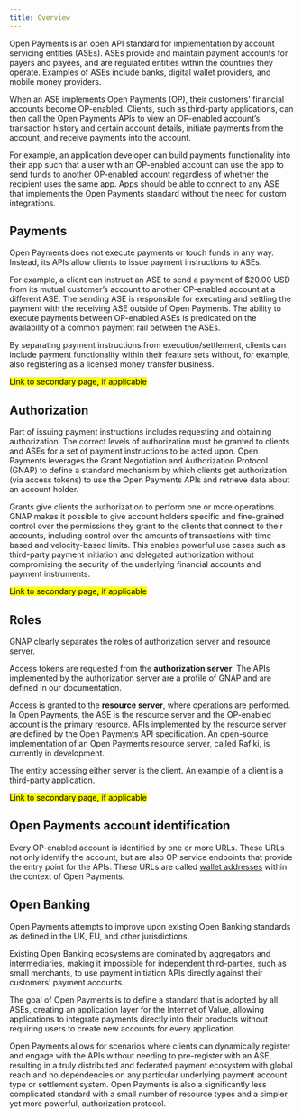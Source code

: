 ```yaml
---
title: Overview
---
```


Open Payments is an open API standard for implementation by account servicing entities (ASEs). ASEs provide and maintain payment accounts for payers and payees, and are regulated entities within the countries they operate. Examples of ASEs include banks, digital wallet providers, and mobile money providers.

When an ASE implements Open Payments (OP), their customers' financial accounts become OP-enabled. Clients, such as third-party applications, can then call the Open Payments APIs to view an OP-enabled account’s transaction history and certain account details, initiate payments from the account, and receive payments into the account.

For example, an application developer can build payments functionality into their app such that a user with an OP-enabled account can use the app to send funds to another OP-enabled account regardless of whether the recipient uses the same app. Apps should be able to connect to any ASE that implements the Open Payments standard without the need for custom integrations.

## Payments

Open Payments does not execute payments or touch funds in any way. Instead, its APIs allow clients to issue payment instructions to ASEs. 

For example, a client can instruct an ASE to send a payment of $20.00 USD from its mutual customer’s account to another OP-enabled account at a different ASE. The sending ASE is responsible for executing and settling the payment with the receiving ASE outside of Open Payments. The ability to execute payments between OP-enabled ASEs is predicated on the availability of a common payment rail between the ASEs. 

By separating payment instructions from execution/settlement, clients can include payment functionality within their feature sets without, for example, also registering as a licensed money transfer business. 

<p><mark>Link to secondary page, if applicable</mark></p>

## Authorization

Part of issuing payment instructions includes requesting and obtaining authorization. The correct levels of authorization must be granted to clients and ASEs for a set of payment instructions to be acted upon. Open Payments leverages the Grant Negotiation and Authorization Protocol (GNAP) to define a standard mechanism by which clients get authorization (via access tokens) to use the Open Payments APIs and retrieve data about an account holder.

Grants give clients the authorization to perform one or more operations. GNAP makes it possible to give account holders specific and fine-grained control over the permissions they grant to the clients that connect to their accounts, including control over the amounts of transactions with time-based and velocity-based limits. This enables powerful use cases such as third-party payment initiation and delegated authorization without compromising the security of the underlying financial accounts and payment instruments.

<p><mark>Link to secondary page, if applicable</mark></p>

## Roles

GNAP clearly separates the roles of authorization server and resource server.

Access tokens are requested from the **authorization server**. The APIs implemented by the authorization server are a profile of GNAP and are defined in our documentation. 

Access is granted to the **resource server**, where operations are performed. In Open Payments, the ASE is the resource server and the OP-enabled account is the primary resource. APIs implemented by the resource server are defined by the Open Payments API specification. An open-source implementation of an Open Payments resource server, called Rafiki, is currently in development.

The entity accessing either server is the client. An example of a client is a third-party application. 

<p><mark>Link to secondary page, if applicable</mark></p>

## Open Payments account identification

Every OP-enabled account is identified by one or more URLs. These URLs not only identify the account, but are also OP service endpoints that provide the entry point for the APIs. These URLs are called [wallet addresses](/introduction/wallet-addresses) within the context of Open Payments.

## Open Banking

Open Payments attempts to improve upon existing Open Banking standards as defined in the UK, EU, and other jurisdictions. 

Existing Open Banking ecosystems are dominated by aggregators and intermediaries, making it impossible for independent third-parties, such as small merchants, to use payment initiation APIs directly against their customers’ payment accounts. 

The goal of Open Payments is to define a standard that is adopted by all ASEs, creating an application layer for the Internet of Value, allowing applications to integrate payments directly into their products without requiring users to create new accounts for every application.

Open Payments allows for scenarios where clients can dynamically register and engage with the APIs without needing to pre-register with an ASE, resulting in a truly distributed and federated payment ecosystem with global reach and no dependencies on any particular underlying payment account type or settlement system. Open Payments is also a significantly less complicated standard with a small number of resource types and a simpler, yet more powerful, authorization protocol.

